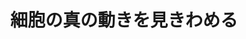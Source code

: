 ﻿---
title: "細胞の真の動きを見きわめる"
category: "生命理工学院"
vol: "69"
interviewee: "徳永 万喜洋"
url: ""
tags: []
pdf: "69-4-tokunaga.pdf"
career: ""
preface: "生物物理生命理工学院という学問がある。これは、物理生命理工学院 的な観点や手法を用いて、生命体を構成する細胞 などの構造や仕組みを研究する学問である。徳永 研究室では、生物物理生命理工学院の 1 分野である 1 分子イ メージングの技術を開発するとともに、実際の生 物学への応用を試みている。1 分子イメージング により細胞内のタンパク質分子の動きを直接見る ことができるようになり、多くの新しい事実が明 らかにされている。本稿では、１分子イメージン グの歴史的な背景と共に、徳永研究室の最新の研 究を紹介する。"
---
